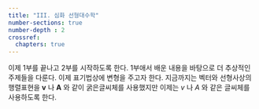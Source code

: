 ```yaml
---
title: "III. 심화 선형대수학"
number-sections: true
number-depth : 2
crossref:
  chapters: true
---
```


이제 1부를 끝나고 2부를 시작하도록 한다. 1부애서 배운 내용을 바탕으로 더 추상적인 주제들을 다룬다. 이제 표기법상에 변형을 주고자 한다. 지금까지는 벡터와 선형사상의 행렬표현을 $\boldsymbol{v}$ 나 $\boldsymbol{A}$ 와 같이 굵은글씨체를 사용했지만 이제는 $v$ 나 $A$ 와 같은 글씨체를 사용하도록 한다. 
